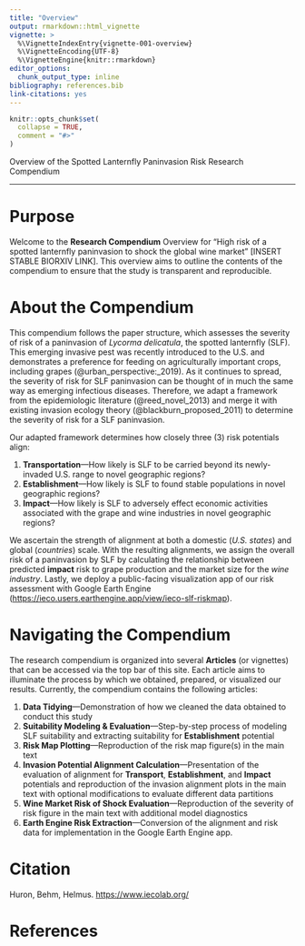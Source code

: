```yaml
---
title: "Overview"
output: rmarkdown::html_vignette
vignette: >
  %\VignetteIndexEntry{vignette-001-overview}
  %\VignetteEncoding{UTF-8}
  %\VignetteEngine{knitr::rmarkdown}
editor_options: 
  chunk_output_type: inline
bibliography: references.bib
link-citations: yes
---
```


```r
knitr::opts_chunk$set(
  collapse = TRUE,
  comment = "#>"
)
```

Overview of the Spotted Lanternfly Paninvasion Risk Research Compendium

***

# Purpose

Welcome to the **Research Compendium** Overview for "High risk of a spotted lanternfly paninvasion to shock the global wine market" [INSERT STABLE BIORXIV LINK]. This overview aims to outline the contents of the compendium to ensure that the study is transparent and reproducible.

# About the Compendium

This compendium follows the paper structure, which assesses the severity of risk of a paninvasion of *Lycorma delicatula*, the spotted lanternfly (SLF). This emerging invasive pest was recently introduced to the U.S. and demonstrates a preference for feeding on agriculturally important crops, including grapes (@urban_perspective:_2019). As it continues to spread, the severity of risk for SLF paninvasion can be thought of in much the same way as emerging infectious diseases. Therefore, we adapt a framework from the epidemiologic literature (@reed_novel_2013) and merge it with existing invasion ecology theory (@blackburn_proposed_2011) to determine the severity of risk for a SLF paninvasion.

Our adapted framework determines how closely three (3) risk potentials align:

  1. **Transportation**---How likely is SLF to be carried beyond its newly-invaded U.S. range to novel geographic regions?
  2. **Establishment**---How likely is SLF to found stable populations in novel geographic regions?
  3. **Impact**---How likely is SLF to adversely effect economic activities associated with the grape and wine industries in novel geographic regions?

We ascertain the strength of alignment at both a domestic (*U.S. states*) and global (*countries*) scale. With the resulting alignments, we assign the overall risk of a paninvasion by SLF by calculating the relationship between predicted **impact** risk to grape production and the market size for the *wine industry*. Lastly, we deploy a public-facing visualization app of our risk assessment with Google Earth Engine (<https://ieco.users.earthengine.app/view/ieco-slf-riskmap>).

# Navigating the Compendium

The research compendium is organized into several **Articles** (or vignettes) that can be accessed via the top bar of this site. Each article aims to illuminate the process by which we obtained, prepared, or visualized our results. Currently, the compendium contains the following articles:

  1. **Data Tidying**---Demonstration of how we cleaned the data obtained to conduct this study
  2. **Suitability Modeling & Evaluation**---Step-by-step process of modeling SLF suitability and extracting suitability for **Establishment** potential
  3. **Risk Map Plotting**---Reproduction of the risk map figure(s) in the main text
  4. **Invasion Potential Alignment Calculation**---Presentation of the evaluation of alignment for **Transport**, **Establishment**, and **Impact** potentials and reproduction of the invasion alignment plots in the main text with optional modifications to evaluate different data partitions
  5. **Wine Market Risk of Shock Evaluation**---Reproduction of the severity of risk figure in the main text with additional model diagnostics
  6. **Earth Engine Risk Extraction**---Conversion of the alignment and risk data for implementation in the Google Earth Engine app.
  
# Citation

Huron, Behm, Helmus. <https://www.iecolab.org/>

# References
